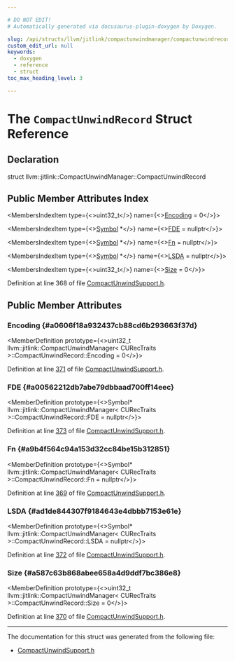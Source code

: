 ```yaml
---

# DO NOT EDIT!
# Automatically generated via docusaurus-plugin-doxygen by Doxygen.

slug: /api/structs/llvm/jitlink/compactunwindmanager/compactunwindrecord
custom_edit_url: null
keywords:
  - doxygen
  - reference
  - struct
toc_max_heading_level: 3

---
```





# The `CompactUnwindRecord` Struct Reference

<DoxygenPage pluginConfig={pluginConfig}>



## Declaration

<CodeBlock>struct llvm::jitlink::CompactUnwindManager::CompactUnwindRecord</CodeBlock>

## Public Member Attributes Index

<MembersIndex>

<MembersIndexItem
  type={<>uint32&#95;t</>}
  name={<><a href="#a0606f18a932437cb88cd6b293663f37d">Encoding</a> = 0</>}>
</MembersIndexItem>

<MembersIndexItem
  type={<><a href="/docs/api/classes/llvm/jitlink/symbol">Symbol</a> &#42;</>}
  name={<><a href="#a00562212db7abe79dbbaad700ff14eec">FDE</a> = nullptr</>}>
</MembersIndexItem>

<MembersIndexItem
  type={<><a href="/docs/api/classes/llvm/jitlink/symbol">Symbol</a> &#42;</>}
  name={<><a href="#a9b4f564c94a153d32cc84be15b312851">Fn</a> = nullptr</>}>
</MembersIndexItem>

<MembersIndexItem
  type={<><a href="/docs/api/classes/llvm/jitlink/symbol">Symbol</a> &#42;</>}
  name={<><a href="#ad1de844307f9184643e4dbbb7153e61e">LSDA</a> = nullptr</>}>
</MembersIndexItem>

<MembersIndexItem
  type={<>uint32&#95;t</>}
  name={<><a href="#a587c63b868abee658a4d9ddf7bc386e8">Size</a> = 0</>}>
</MembersIndexItem>

</MembersIndex>


Definition at line 368 of file <a href="/docs/api/files/lib/lib/executionengine/lib/executionengine/jitlink/compactunwindsupport-h">CompactUnwindSupport.h</a>.

<SectionDefinition>

## Public Member Attributes

### Encoding {#a0606f18a932437cb88cd6b293663f37d}

<MemberDefinition
  prototype={<>uint32&#95;t llvm::jitlink::CompactUnwindManager&lt; CURecTraits &gt;::CompactUnwindRecord::Encoding = 0</>}>

Definition at line <a href="/docs/api/files/lib/lib/executionengine/lib/executionengine/jitlink/compactunwindsupport-h/#l00371">371</a> of file <a href="/docs/api/files/lib/lib/executionengine/lib/executionengine/jitlink/compactunwindsupport-h">CompactUnwindSupport.h</a>.
</MemberDefinition>

### FDE {#a00562212db7abe79dbbaad700ff14eec}

<MemberDefinition
  prototype={<>Symbol&#42; llvm::jitlink::CompactUnwindManager&lt; CURecTraits &gt;::CompactUnwindRecord::FDE = nullptr</>}>

Definition at line <a href="/docs/api/files/lib/lib/executionengine/lib/executionengine/jitlink/compactunwindsupport-h/#l00373">373</a> of file <a href="/docs/api/files/lib/lib/executionengine/lib/executionengine/jitlink/compactunwindsupport-h">CompactUnwindSupport.h</a>.
</MemberDefinition>

### Fn {#a9b4f564c94a153d32cc84be15b312851}

<MemberDefinition
  prototype={<>Symbol&#42; llvm::jitlink::CompactUnwindManager&lt; CURecTraits &gt;::CompactUnwindRecord::Fn = nullptr</>}>

Definition at line <a href="/docs/api/files/lib/lib/executionengine/lib/executionengine/jitlink/compactunwindsupport-h/#l00369">369</a> of file <a href="/docs/api/files/lib/lib/executionengine/lib/executionengine/jitlink/compactunwindsupport-h">CompactUnwindSupport.h</a>.
</MemberDefinition>

### LSDA {#ad1de844307f9184643e4dbbb7153e61e}

<MemberDefinition
  prototype={<>Symbol&#42; llvm::jitlink::CompactUnwindManager&lt; CURecTraits &gt;::CompactUnwindRecord::LSDA = nullptr</>}>

Definition at line <a href="/docs/api/files/lib/lib/executionengine/lib/executionengine/jitlink/compactunwindsupport-h/#l00372">372</a> of file <a href="/docs/api/files/lib/lib/executionengine/lib/executionengine/jitlink/compactunwindsupport-h">CompactUnwindSupport.h</a>.
</MemberDefinition>

### Size {#a587c63b868abee658a4d9ddf7bc386e8}

<MemberDefinition
  prototype={<>uint32&#95;t llvm::jitlink::CompactUnwindManager&lt; CURecTraits &gt;::CompactUnwindRecord::Size = 0</>}>

Definition at line <a href="/docs/api/files/lib/lib/executionengine/lib/executionengine/jitlink/compactunwindsupport-h/#l00370">370</a> of file <a href="/docs/api/files/lib/lib/executionengine/lib/executionengine/jitlink/compactunwindsupport-h">CompactUnwindSupport.h</a>.
</MemberDefinition>

</SectionDefinition>

<hr/>

The documentation for this struct was generated from the following file:

<ul>
<li><a href="/docs/api/files/lib/lib/executionengine/lib/executionengine/jitlink/compactunwindsupport-h">CompactUnwindSupport.h</a></li>
</ul>

</DoxygenPage>
